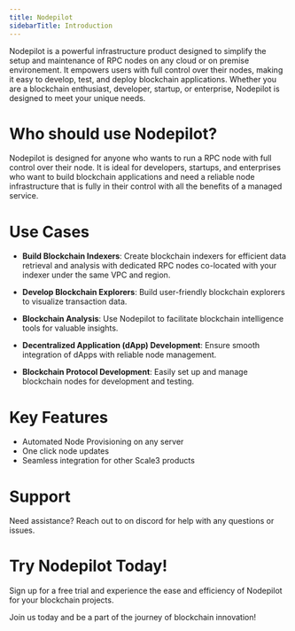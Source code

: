 ```yaml
---
title: Nodepilot
sidebarTitle: Introduction
---
```


Nodepilot is a powerful infrastructure product designed to simplify the setup and maintenance of RPC nodes on any cloud or on premise environement. It empowers users with full control over their nodes, making it easy to develop, test, and deploy blockchain applications. Whether you are a blockchain enthusiast, developer, startup, or enterprise, Nodepilot is designed to meet your unique needs.

# Who should use Nodepilot?

Nodepilot is designed for anyone who wants to run a RPC node with full control over their node. It is ideal for developers, startups, and enterprises who want to build blockchain applications and need a reliable node infrastructure that is fully in their control with all the benefits of a managed service.

# Use Cases

- **Build Blockchain Indexers**: Create blockchain indexers for efficient data retrieval and analysis with dedicated RPC nodes co-located with your indexer under the same VPC and region.

- **Develop Blockchain Explorers**: Build user-friendly blockchain explorers to visualize transaction data.

- **Blockchain Analysis**: Use Nodepilot to facilitate blockchain intelligence tools for valuable insights.

- **Decentralized Application (dApp) Development**: Ensure smooth integration of dApps with reliable node management.

- **Blockchain Protocol Development**: Easily set up and manage blockchain nodes for development and testing.

# Key Features

- Automated Node Provisioning on any server
- One click node updates
- Seamless integration for other Scale3 products

# Support

Need assistance? Reach out to on discord for help with any questions or issues.

# Try Nodepilot Today!

Sign up for a free trial and experience the ease and efficiency of Nodepilot for your blockchain projects.

Join us today and be a part of the journey of blockchain innovation!
